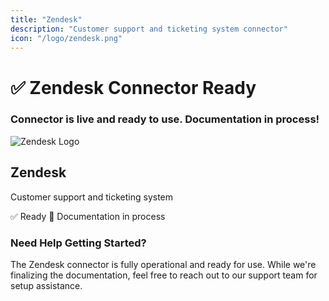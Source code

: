```yaml
---
title: "Zendesk"
description: "Customer support and ticketing system connector"
icon: "/logo/zendesk.png"
---
```

<div className="flex flex-col items-center justify-center text-center pt-10">
  <h1 className="text-4xl font-bold">✅ Zendesk Connector Ready</h1>
  <h3 className="text-xl mt-2">
    Connector is live and ready to use. Documentation in process!
  </h3>
</div>
<div className="max-w-2xl mx-auto mt-12">
  <div className="p-6 border rounded-lg bg-green-50">
    <div className="flex items-center mb-4">
      <img 
        src="/logo/zendesk.png" 
        alt="Zendesk Logo" 
        className="w-8 h-8 mr-3 object-contain flex-shrink-0"
      />
      <h2 className="text-2xl font-semibold m-0"> Zendesk</h2>
    </div>
    <p className="text-lg text-gray-700 mb-4">Customer support and ticketing system</p>
    <div className="flex items-center gap-2">
      <span className="px-3 py-1 bg-green-100 text-green-800 rounded-full text-sm font-medium">
        ✅ Ready
      </span>
      <span className="px-3 py-1 bg-blue-100 text-blue-800 rounded-full text-sm font-medium">
        📝 Documentation in process
      </span>
    </div>
  </div>
</div>
<div className="text-center mt-12 p-6 bg-gray-50 rounded-lg max-w-2xl mx-auto">
  <h3 className="text-lg font-semibold mb-2">Need Help Getting Started?</h3>
  <p className="text-gray-600">
    The Zendesk connector is fully operational and ready for use. While we're finalizing the documentation, 
    feel free to reach out to our support team for setup assistance.
  </p>
</div>
